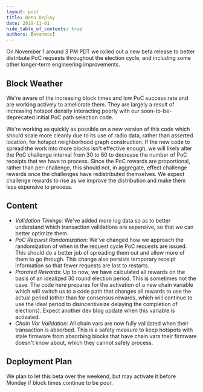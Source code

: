 ```yaml
---
layout: post
title: Beta Deploy
date: 2019-11-01
hide_table_of_contents: true
authors: [evanmcc]
---
```


On November 1 around 3 PM PDT we rolled out a new beta release to better distribute PoC requests
throughout the election cycle, and including some other longer-term engineering improvements.

<!--truncate-->

## Block Weather

We're aware of the increasing block times and low PoC success rate and are working actively to
ameliorate them. They are largely a result of increasing hotspot density interacting poorly with our
soon-to-be-deprecated initial PoC path selection code.

We're working as quickly as possible on a new version of this code which should scale more cleanly
due to its use of radio data, rather than asserted location, for hotspot neighborhood graph
construction. If the new code to spread the work into more blocks isn't effective enough, we will
likely alter the PoC challenge interval from 30 to 60 to decrease the number of PoC receipts that we
have to process. Since the PoC rewards are proportional, rather than per-challenge, this should not,
in aggregate, effect challenge rewards once the challenges have redistributed themselves. We expect
challenge rewards to rise as we improve the distribution and make them less expensive to process.

## Content

- _Validation Timings_: We've added more log data so as to better understand which transaction
  validations are expensive, so that we can better optimize them.
- _PoC Request Randomization_: We've changed how we approach the randomization of when in the
  request cycle PoC requests are issued. This should do a better job of spreading them out and allow
  more of them to go through. This change also persists temporary receipt information so that fewer
  requests are lost to restarts.
- _Prorated Rewards_: Up to now, we have calculated all rewards on the basis of an idealized 30
  round election period. This is sometimes not the case. The code here prepares for the activation
  of a new chain variable which will switch us to a code path that changes all rewards to use the
  actual period (other than for consensus rewards, which will continue to use the ideal period to
  disincentiveize delaying the completion of elections). Expect another dev blog update when this
  variable is activated.
- _Chain Var Validation_: All chain vars are now fully validated when their transaction is absorbed.
  This is a safety measure to keep hotspots with stale firmware from absorbing blocks that have
  chain vars their firmware doesn't know about, which they cannot safely process.

## Deployment Plan

We plan to let this beta over the weekend, but may activate it before Monday if block times continue
to be poor.

